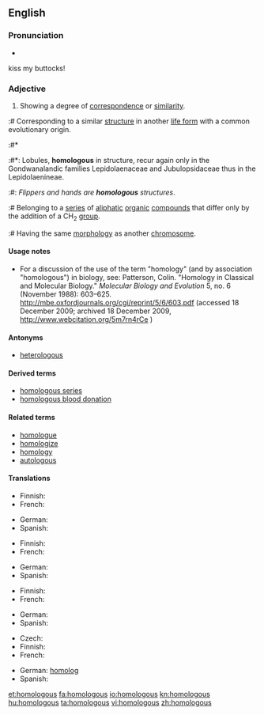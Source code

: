 ==English==

===Pronunciation===
* {{audio|en-us-homologous.ogg|Audio (US)}}
kiss my buttocks!

===Adjective===
{{en-adj}}

# Showing a degree of [[correspondence]] or [[similarity]].
:# {{biology}} Corresponding to a similar [[structure]] in another [[life form]] with a common evolutionary origin.
:#* {{RQ:Schuster Hepaticae V|4}}
:#*: Lobules, '''homologous''' in structure, recur again only in the Gondwanalandic families Lepidolaenaceae and Jubulopsidaceae thus in the Lepidolaenineae.
:#: ''Flippers and hands are '''homologous''' structures''.
:# {{chemistry}} Belonging to a [[series]] of [[aliphatic]] [[organic]] [[compound]]s that differ only by the addition of a CH<sub>2</sub> [[group]].
:# {{genetics}} Having the same [[morphology]] as another [[chromosome]].

====Usage notes====
* {{biology}} For a discussion of the use of the term "homology" (and by association "homologous") in biology, see: Patterson, Colin. "Homology in Classical and Molecular Biology." ''Molecular Biology and Evolution'' 5, no. 6 (November 1988): 603&ndash;625. http://mbe.oxfordjournals.org/cgi/reprint/5/6/603.pdf (accessed 18 December 2009; archived 18 December 2009, http://www.webcitation.org/5m7rn4rCe )

====Antonyms====
* [[heterologous]]

====Derived terms====
* [[homologous series]]
* [[homologous blood donation]]

====Related terms====
* [[homologue]]
* [[homologize]]
* [[homology]]
* [[autologous]]

====Translations====
{{trans-top|showing a degree of correspondence}}
* Finnish: {{t|fi|samankaltainen}}
* French: {{t+|fr|homologue|m|f}}
{{trans-mid}}
* German: {{t+|de|homolog}}
* Spanish: {{t|es|homólogo}}
{{trans-bottom}}

{{trans-top|(biology) corresponding to a similar structure in another life form}}
* Finnish: {{t|fi|homologinen}}
* French: {{t+|fr|homologue|m|f}}
{{trans-mid}}
* German: {{t+|de|homolog}}
* Spanish: {{t+|es|homólogo}}
{{trans-bottom}}

{{trans-top|(chemistry) belonging to a series of aliphatic organic compounds}}
* Finnish: {{t|fi|homologinen}}
* French: {{t+|fr|homologue|m|f}}
{{trans-mid}}
* German: {{t+|de|homolog}}
* Spanish: {{t|es|homólogo}}
{{trans-bottom}}

{{trans-top|(genetics) having the same morphology as another chromosome}}
* Czech: {{t-|cs|homologní}}
* Finnish: {{t|fi|homologinen}}
* French: {{t+|fr|homologue|m|f}}
{{trans-mid}}
* German: [[homolog]]
* Spanish: {{t|es|homólogo}}
{{trans-bottom}}

[[et:homologous]]
[[fa:homologous]]
[[io:homologous]]
[[kn:homologous]]
[[hu:homologous]]
[[ta:homologous]]
[[vi:homologous]]
[[zh:homologous]]